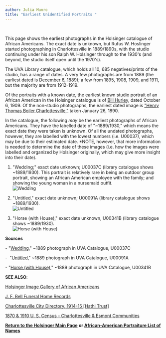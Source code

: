 ```yaml
---
author: Julia Munro
title: "Earliest Unidentified Portraits "
---
```

 [](http://juel.iath.virginia.edu/public_person?person=48751 "P48751")

This page shows the earliest photographs in the Holsinger catalogue of African Americans. The exact date is unknown, but Rufus W. Hoslinger started photographing in Charlottesville in 1889/1890s, with the studio continuing under his son Ralph W. Holsinger through to the 1930's (and beyond, the studio itself open until the 1970's). 

The UVA Library catalogue, which holds all 10, 685 negatives/prints of the studio, has a range of dates. A very few photographs are from 1889 (the earliest dated is [December 6, 1889](https://search.lib.virginia.edu/catalog/uva-lib:1051035 "Reynolds, Christine")); a few from 1895, 1908, 1909, and 1911, but the majority are from 1912-1919.

Of the portraits with a known date, the earliest known studio portrait of an African American in the Holsinger catalogue is of [Bill Hurley](http://juel.iath.virginia.edu/node/1300 "Bill Hurley"), dated October 6, 1909. Of the non-studio photographs, the earliest dated image is ["Henry Thomas Boiler Charlottesville,"](http://juel.iath.virginia.edu/node/2011 "Henry Thomas Boiler Charlottesville") taken January 26, 1890. 

In the catalogue, the following _may_ be the earliest photographs of African Americans. They have the labelled date of "~1889/1930," which means the exact date they were taken is unknown. Of all the undated photographs, however, they are labelled with the lowest numbers (i.e. U00037), which may be due to their estimated date. \*NOTE, however, that more information is needed to determine the date of these images (i.e. how the images were labelled and organized by Holsinger originally, which may give more insight into their date). 

  
1) "Wedding;" exact date unknown; U00037C (library catalogue shows ~1889/1930). This portrait is relatively rare in being an outdoor group portrait, showing an African American employee with the family; and showing the young woman in a nursemaid outfit.  
![Wedding](http://rightswrapper2.lib.virginia.edu:8090/rights-wrapper/?pid=uva-lib:1039113&pagePid=uva-lib:1039113 "Wedding")  
  

2) "Untitled," exact date unknown; U00091A (library catalogue shows ~1889/1930).   
![Untitled](http://rightswrapper2.lib.virginia.edu:8090/rights-wrapper/?pid=uva-lib:1039221&pagePid=uva-lib:1039221 "Untitled Couple")  
  

3) "Horse (with House)," exact date unknown, U00341B (library catalogue shows ~1889/1930).  
![Horse (with House)](http://rightswrapper2.lib.virginia.edu:8090/rights-wrapper/?pid=uva-lib:1039704&pagePid=uva-lib:1039704 "Horse (with House)") 

**Sources**

\- "[Wedding](https://search.lib.virginia.edu/catalog/uva-lib:1039113#?c=0&m=0&s=0&cv=0&xywh=-435%2C1866%2C7428%2C5507 "Wedding")," ~1889 photograph in UVA Catalogue, U00037C   

  
\-  "[Untitled](https://search.lib.virginia.edu/catalog/uva-lib:1039221#?c=0&m=0&s=0&cv=0&xywh=144%2C-177%2C3300%2C2446 "Untitled")," ~1889 photograph in UVA Catalogue, U00091A

  
\- "[Horse (with House)](https://search.lib.virginia.edu/catalog/uva-lib:1039704#?c=0&m=0&s=0&cv=0&xywh=-1174%2C564%2C7153%2C5303 "Horse (with House)")," ~1889 photograph in UVA Catalogue, U00341B

**SEE ALSO**:

[Holsinger Image Gallery of African Americans](http://hero.village.virginia.edu/~rwb3y/hol-uv/?manifests=manifests-hol.json#?c=0&m=0&s=0&cv=0&xywh=39%2C-125%2C3740%2C3108 "Holsinger Image Gallery of African Americans")

[J. F. Bell Funeral Home Records](http://www2.vcdh.virginia.edu/afam/raceandplace/perl_scripts/funeral_search.html "J. F. Bell Funeral Home Database")

[Charlottesville City Directory, 1914-15 \[Hathi Trust\]](https://catalog.hathitrust.org/Record/101954103 "Charlottesville City Directory, 1914-15") 

[1870 & 1910 U. S. Census - Charlottesville & Esmont Communities](http://www2.vcdh.virginia.edu/afam/raceandplace/census/search_both.html "1870 & 1910 U. S. Census: Charlottesville and Esmont Communities")

[**Return to the Holsinger Main Page**](http://juel.iath.virginia.edu/node/980) **or [African-American Portraiture List of Names](http://juel.iath.virginia.edu/node/996)**